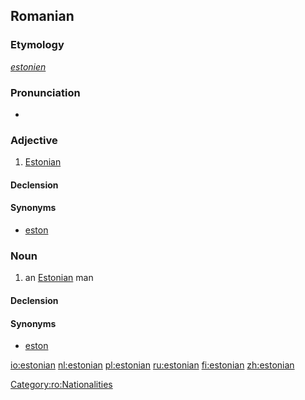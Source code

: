 {{also|Estonian}}
==Romanian==

===Etymology===
{{F.|ro}} ''[[estonien]]''

===Pronunciation===
* {{IPA|[e.sto.ni'an]|lang=ro}}

===Adjective===
{{ro-adj|4}}

# [[Estonian]]

====Declension====
{{ro-adj-4|mpl=estonieni|fpl=estoniene}}

====Synonyms====
* [[eston]]

===Noun===
{{ro-noun|gend=m|pl=estonieni|f=estoniană}}

# an [[Estonian]] man

====Declension====
{{ro-noun-m|pl=estonieni}}

====Synonyms====
* [[eston]]

[[Category:ro:Nationalities]]

[[io:estonian]]
[[nl:estonian]]
[[pl:estonian]]
[[ru:estonian]]
[[fi:estonian]]
[[zh:estonian]]